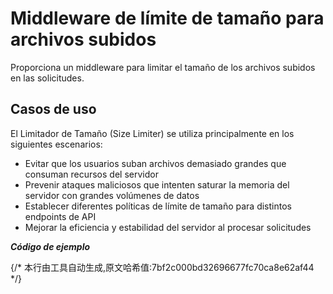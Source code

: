 # Middleware de límite de tamaño para archivos subidos


Proporciona un middleware para limitar el tamaño de los archivos subidos en las solicitudes.

## Casos de uso

El Limitador de Tamaño (Size Limiter) se utiliza principalmente en los siguientes escenarios:
- Evitar que los usuarios suban archivos demasiado grandes que consuman recursos del servidor
- Prevenir ataques maliciosos que intenten saturar la memoria del servidor con grandes volúmenes de datos
- Establecer diferentes políticas de límite de tamaño para distintos endpoints de API
- Mejorar la eficiencia y estabilidad del servidor al procesar solicitudes

_**Código de ejemplo**_

<Tabs>
<Tab label="main.rs">
<SizeLimiterMainCode/>
</Tab>
<Tab label="Cargo.toml">
<SizeLimiterCargoCode/>
</Tab>
</Tabs>
{/* 本行由工具自动生成,原文哈希值:7bf2c000bd32696677fc70ca8e62af44 */}